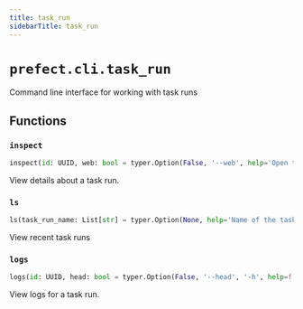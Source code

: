 ```yaml
---
title: task_run
sidebarTitle: task_run
---
```


# `prefect.cli.task_run`



Command line interface for working with task runs


## Functions

### `inspect` <sup><a href="https://github.com/prefecthq/prefect/blob/main/src/prefect/cli/task_run.py#L49" target="_blank"><Icon icon="github" style="width: 14px; height: 14px;" /></a></sup>

```python
inspect(id: UUID, web: bool = typer.Option(False, '--web', help='Open the task run in a web browser.'), output: Optional[str] = typer.Option(None, '--output', '-o', help='Specify an output format. Currently supports: json'))
```


View details about a task run.


### `ls` <sup><a href="https://github.com/prefecthq/prefect/blob/main/src/prefect/cli/task_run.py#L96" target="_blank"><Icon icon="github" style="width: 14px; height: 14px;" /></a></sup>

```python
ls(task_run_name: List[str] = typer.Option(None, help='Name of the task'), limit: int = typer.Option(15, help='Maximum number of task runs to list'), state: List[str] = typer.Option(None, help="Name of the task run's state"), state_type: List[StateType] = typer.Option(None, help="Type of the task run's state"))
```


View recent task runs


### `logs` <sup><a href="https://github.com/prefecthq/prefect/blob/main/src/prefect/cli/task_run.py#L164" target="_blank"><Icon icon="github" style="width: 14px; height: 14px;" /></a></sup>

```python
logs(id: UUID, head: bool = typer.Option(False, '--head', '-h', help=f'Show the first {LOGS_WITH_LIMIT_FLAG_DEFAULT_NUM_LOGS} logs instead of all logs.'), num_logs: int = typer.Option(LOGS_WITH_LIMIT_FLAG_DEFAULT_NUM_LOGS, '--num-logs', '-n', help=f'Number of logs to show when using the --head or --tail flag. If None, defaults to {LOGS_WITH_LIMIT_FLAG_DEFAULT_NUM_LOGS}.', min=1), reverse: bool = typer.Option(False, '--reverse', '-r', help='Reverse the logs order to print the most recent logs first'), tail: bool = typer.Option(False, '--tail', '-t', help=f'Show the last {LOGS_WITH_LIMIT_FLAG_DEFAULT_NUM_LOGS} logs instead of all logs.'))
```


View logs for a task run.

